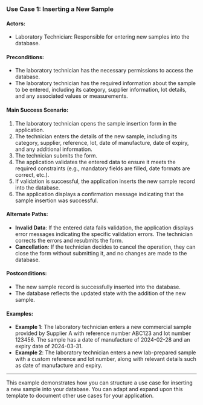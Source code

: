 ### Use Case 1: Inserting a New Sample

#### Actors:

-   Laboratory Technician: Responsible for entering new samples into the database.

#### Preconditions:

-   The laboratory technician has the necessary permissions to access the database.
-   The laboratory technician has the required information about the sample to be entered, including its category, supplier information, lot details, and any associated values or measurements.

#### Main Success Scenario:

1.  The laboratory technician opens the sample insertion form in the application.
2.  The technician enters the details of the new sample, including its category, supplier, reference, lot, date of manufacture, date of expiry, and any additional information.
3.  The technician submits the form.
4.  The application validates the entered data to ensure it meets the required constraints (e.g., mandatory fields are filled, date formats are correct, etc.).
5.  If validation is successful, the application inserts the new sample record into the database.
6.  The application displays a confirmation message indicating that the sample insertion was successful.

#### Alternate Paths:

-   **Invalid Data**: If the entered data fails validation, the application displays error messages indicating the specific validation errors. The technician corrects the errors and resubmits the form.
-   **Cancellation**: If the technician decides to cancel the operation, they can close the form without submitting it, and no changes are made to the database.

#### Postconditions:

-   The new sample record is successfully inserted into the database.
-   The database reflects the updated state with the addition of the new sample.

#### Examples:

-   **Example 1**: The laboratory technician enters a new commercial sample provided by Supplier A with reference number ABC123 and lot number 123456. The sample has a date of manufacture of 2024-02-28 and an expiry date of 2024-03-31.
-   **Example 2**: The laboratory technician enters a new lab-prepared sample with a custom reference and lot number, along with relevant details such as date of manufacture and expiry.

------------------------------------------------------------------------

This example demonstrates how you can structure a use case for inserting a new sample into your database. You can adapt and expand upon this template to document other use cases for your application.
